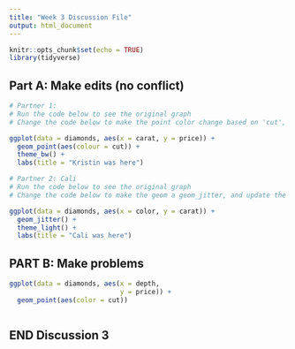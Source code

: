 ```yaml
---
title: "Week 3 Discussion File"
output: html_document
---
```


```r
knitr::opts_chunk$set(echo = TRUE)
library(tidyverse)
```

## Part A: Make edits (no conflict)

```r
# Partner 1: 
# Run the code below to see the original graph
# Change the code below to make the point color change based on 'cut', and update the theme to theme_bw(). Update the title to include your first name. 

ggplot(data = diamonds, aes(x = carat, y = price)) +
  geom_point(aes(colour = cut)) +
  theme_bw() +
  labs(title = "Kristin was here")
```

```r
# Partner 2: Cali 
# Run the code below to see the original graph
# Change the code below to make the geom a geom_jitter, and update the theme to theme_light. Update the title to include your first name. 

ggplot(data = diamonds, aes(x = color, y = carat)) +
  geom_jitter() +
  theme_light() +
  labs(title = "Cali was here")
```

## PART B: Make problems

```r
ggplot(data = diamonds, aes(x = depth,
                            y = price)) +
  geom_point(aes(color = cut))
```

```r

```

## END Discussion 3
